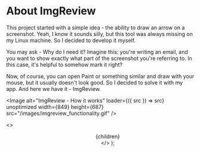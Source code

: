 
# About ImgReview

This project started with a simple idea - the ability to draw an arrow on a screenshot.
Yeah, I know it sounds silly, but this tool was always missing on my Linux machine.
So I decided to develop it myself.

You may ask - Why do I need it?
Imagine this: you're writing an email, and you want to show exactly what part of the screenshot you're referring to.
In this case, it's helpful to somehow mark it right?

Now, of course, you can open Paint or something similar and draw with your mouse, but it usually doesn't look good.
So I decided to solve it with my app.
And here we have it - ImgReview.

<Image
  alt="ImgReview - How it works"
  loader={({ src }) => src}
  unoptimized
  width={849}
  height={687}
  src="/images/imgreview_functionality.gif"
/>

  <>
    <Header />
    <AppStateProvider>
      <Menu />
      <div className={s.container}>{children}</div>
    </AppStateProvider>
  </>
);
